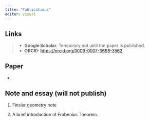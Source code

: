 ```yaml
---
title: "Publications"
editor: visual
---
```


::: callout-note
## Links

> -   **Google Scholar**: Temporary not until the paper is published.
> -   **ORCID**: <https://orcid.org/0009-0007-3698-3562>
:::

## Paper

-   

## Note and essay (will not publish)

1.  Finsler geometry note

<!-- -->

2.  A brief introduction of Frobenius Theorem.